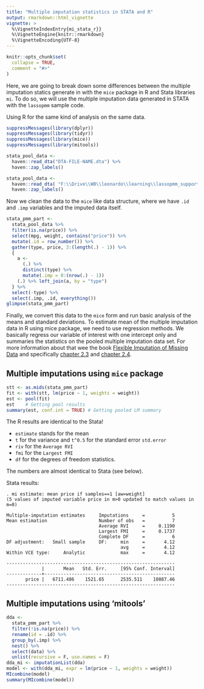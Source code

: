 ```yaml
---
title: "Multiple imputation statistics in STATA and R"
output: rmarkdown::html_vignette
vignette: >
  %\VignetteIndexEntry{mi_stata_r}}
  %\VignetteEngine{knitr::rmarkdown}
  %\VignetteEncoding{UTF-8}
---
```


```r
knitr::opts_chunk$set(
  collapse = TRUE,
  comment = "#>"
)
```


Here, we are going to break down some differences between the multiple imputation statics generate in with the `mice` package in R and Stata libraries `mi`. To do so, we will use the multiple imputation data generated in STATA with the `lassopmm` sample code.


Using R for the same kind of analysis on the same data.

```r
suppressMessages(library(dplyr))
suppressMessages(library(tidyr))
suppressMessages(library(mice))
suppressMessages(library(mitools))
```
```r
stata_pool_data <- 
  haven::read_dta("DTA-FILE-NAME.dta") %>% 
  haven::zap_labels()
```
```r
stata_pool_data <-
  haven::read_dta( "F:\\Drive\\WB\\leonardo\\learning\\lassopmm_support\\base_pmm_example.dta") %>% 
  haven::zap_labels()
```

Now we clean the data to the `mice` like data structure, where we have `.id` and `.imp` variables and the imputed data itself. 

```r
stata_pmm_part <- 
  stata_pool_data %>%
  filter(is.na(price)) %>%
  select(mpg, weight, contains("price")) %>%
  mutate(.id = row_number()) %>%
  gather(type, price, 3:(length(.) - 1)) %>%
  {
    a <-
      (.) %>%
      distinct(type) %>%
      mutate(.imp = 0:(nrow(.) - 1))
    (.) %>% left_join(a, by = "type")
  } %>%
  select(-type) %>%
  select(.imp, .id, everything())
glimpse(stata_pmm_part)
```

Finally, we convert this data to the `mice` form and run basic analysis of the means and standard deviations. To estimate mean of the multiple imputation data in R using mice package, we need to use regression methods. We basically regress our variable of interest with one intercept only and summaries the statistics on the pooled multiple imputation data set. For more information about that wee the book [Flexible Imputation of Missing Data](https://stefvanbuuren.name/fimd/) and specifically [chapter 2.3](https://stefvanbuuren.name/fimd/sec-whyandwhen.html) and [chapter 2.4](https://stefvanbuuren.name/fimd/sec-inference.html).

## Multiple imputations using `mice` package

```r
stt <- as.mids(stata_pmm_part)
fit <- with(stt, lm(price ~ 1, weights = weight))
est <- pool(fit)
est    # Getting pool results
summary(est, conf.int = TRUE) # Getting pooled LM summary
```

The R results are identical to the Stata!

*    `estimate` stands for the mean
*    `t` for the variance and `t^0.5` for the standard error `std.error`
*    `riv` for the `Average RVI`
*    `fmi` for the `Largest FMI`
*    `df` for the degrees of freedom statistics.

The numbers are almost identical to Stata (see below). 

Stata results:

``` 
. mi estimate: mean price if samples==1 [aw=weight]
(5 values of imputed variable price in m>0 updated to match values in m=0)

Multiple-imputation estimates     Imputations     =          5
Mean estimation                   Number of obs   =          7
                                  Average RVI     =     0.1190
                                  Largest FMI     =     0.1737
                                  Complete DF     =          6
DF adjustment:   Small sample     DF:     min     =       4.12
                                          avg     =       4.12
Within VCE type:     Analytic             max     =       4.12

--------------------------------------------------------------
             |       Mean   Std. Err.     [95% Conf. Interval]
-------------+------------------------------------------------
       price |   6711.486    1521.65      2535.511    10887.46
--------------------------------------------------------------
```

## Multiple imputations using 'mitools'

```r
dda <-
  stata_pmm_part %>% 
  filter(!is.na(price)) %>% 
  rename(id = .id) %>% 
  group_by(.imp) %>% 
  nest() %>% 
  select(data) %>% 
  unlist(recursive = F, use.names = F)
dda_mi <- imputationList(dda)
model <- with(dda_mi, expr = lm(price ~ 1, weights = weight))
MIcombine(model)
summary(MIcombine(model))
```


